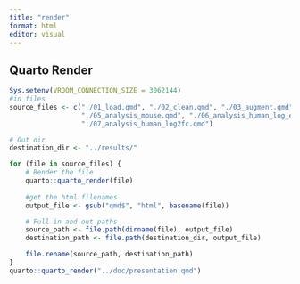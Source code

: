 ```yaml
---
title: "render"
format: html
editor: visual
---
```


## Quarto Render


```r
Sys.setenv(VROOM_CONNECTION_SIZE = 3062144)
#in files
source_files <- c("./01_load.qmd", "./02_clean.qmd", "./03_augment.qmd", 
                  "./05_analysis_mouse.qmd", "./06_analysis_human_log_expr.qmd", 
                  "./07_analysis_human_log2fc.qmd")

# Out dir
destination_dir <- "../results/"

for (file in source_files) {
    # Render the file
    quarto::quarto_render(file)
    
    #get the html filenames
    output_file <- gsub("qmd$", "html", basename(file))

    # Full in and out paths
    source_path <- file.path(dirname(file), output_file)
    destination_path <- file.path(destination_dir, output_file)

    file.rename(source_path, destination_path)
}
quarto::quarto_render("../doc/presentation.qmd")

```
